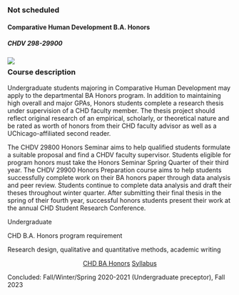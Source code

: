 

::: {.card .class-card}
::: card-header
### Not scheduled
:::

#### Comparative Human Development B.A. Honors {.card-title}
#####  CHDV 298-29900 {.card-subtitle}

![](cards/chd-preceptor-banner.jpg){.class-banner fig-alt="Illustration of students reading and working surrounded by books and school supplies. freepik.com"}

::: {.card-body style="margin-top: 0px;"}

::: {.content-narrow style="margin-top:-1rem;"}
### Course description {.course-summary}
:::

::: {.card-text .overflow-y-scroll .content-narrow .class-scroller}

Undergraduate students majoring in Comparative Human Development may apply to the departmental BA Honors program. In addition to maintaining high overall and major GPAs, Honors students complete a research thesis under supervision of a CHD faculty member. The thesis project should reflect original research of an empirical, scholarly, or theoretical nature and be rated as worth of honors from their CHD faculty advisor as well as a UChicago-affiliated second reader.

The CHDV 29800 Honors Seminar aims to help qualified students formulate a suitable proposal and find a CHDV faculty supervisor. Students eligible for program honors must take the Honors Seminar Spring Quarter of their third year. The CHDV 29900 Honors Preparation course aims to help students successfully complete work on their BA honors paper through data analysis and peer review. Students continue to complete data analysis and draft their theses throughout winter quarter. After submitting their final thesis in the spring of their fourth year, successful honors students present their work at the annual CHD Student Research Conference.

:::
:::

::: {.list-group .list-group-flush}

::: list-group-item
Undergraduate
:::
::: list-group-item
CHD B.A. Honors program requirement
:::
::: list-group-item
Research design, qualitative and quantitative methods, academic writing
:::

:::

::: {.card-body .content-narrow style="text-align: center;"}
[CHD BA Honors](http://collegecatalog.uchicago.edu/thecollege/comparativehumandevelopment/#bahonorsguidelines){.card-link .badge}
[Syllabus](#){.card-link .badge}

:::
::: {.card-footer .text-muted}
Concluded: Fall/Winter/Spring 2020-2021 (Undergraduate preceptor), Fall 2023
:::
:::